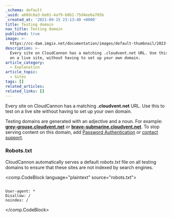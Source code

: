 ```yaml
---
_schema: default
_uuid: a68dc6a3-6e01-4af9-b8b1-75d4ee6a705b
_created_at: '2021-09-15 23:13:40 +0000'
title: Testing domain
nav_title: Testing domain
published: true
image: >-
  https://cc-dam.imgix.net/documentation/images/default-thumbnail/2023-Q4/CloudCannon-Documentation-Thumbnail.png
description: >-
  Every site on CloudCannon has a matching .cloudvent.net URL. Use this to test
  on a live site, without having to set up your own domain.
article_category:
  - Explanation
article_topic:
  - Sites
tags: []
related_articles:
related_links: []
---
```

Every site on CloudCannon has a matching **.cloudvent.net** URL. Use this to test on a live site without having to set up your own domain.

Testing domains are generated with an adjective and a noun. For example: [**grey-grouse.cloudvent.net**](https://grey-grouse.cloudvent.net/) or [**brave-submarine.cloudvent.net**](https://brave-submarine.cloudvent.net/). To stop serving content on this domain, add [Password Authentication](/documentation/host/authentication/password/) or [contact support](/contact).

### Robots.txt

CloudCannon automatically serves a default *robots.txt* file on all testing domains to ensure that these sites are not indexed by search engines.

<comp.CodeBlock language="plaintext" source="robots.txt">
```

User-agent: *
Disallow: /
noindex: /

```
</comp.CodeBlock>